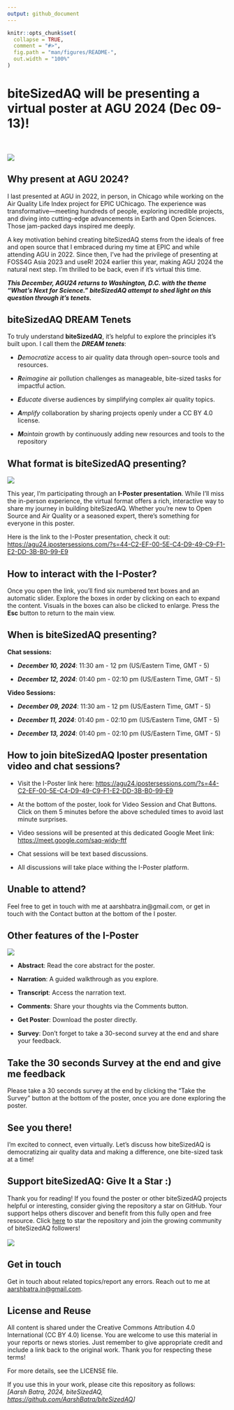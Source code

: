 ```yaml
---
output: github_document
---
```


```r
knitr::opts_chunk$set(
  collapse = TRUE,
  comment = "#>",
  fig.path = "man/figures/README-",
  out.width = "100%"
)
```

# biteSizedAQ will be presenting a virtual poster at AGU 2024 (Dec 09-13)!

<!-- badges: start -->

<!-- badges: end -->

\
\
![](images/clipboard-1753585366.png)

## Why present at AGU 2024?

I last presented at AGU in 2022, in person, in Chicago while working on the Air Quality Life Index project for EPIC UChicago. The experience was transformative—meeting hundreds of people, exploring incredible projects, and diving into cutting-edge advancements in Earth and Open Sciences. Those jam-packed days inspired me deeply.

A key motivation behind creating biteSizedAQ stems from the ideals of free and open source that I embraced during my time at EPIC and while attending AGU in 2022. Since then, I’ve had the privilege of presenting at FOSS4G Asia 2023 and useR! 2024 earlier this year, making AGU 2024 the natural next step. I’m thrilled to be back, even if it’s virtual this time.

***This December, AGU24 returns to Washington, D.C. with the theme “What’s Next for Science.” biteSizedAQ attempt to shed light on this question through it's tenets.***

## biteSizedAQ DREAM Tenets

To truly understand **biteSizedAQ**, it's helpful to explore the principles it’s built upon. I call them the ***DREAM tenets***:

-   ***D**emocratize* access to air quality data through open-source tools and resources.

-   ***R**eimagine* air pollution challenges as manageable, bite-sized tasks for impactful action.

-   ***E**ducate* diverse audiences by simplifying complex air quality topics.

-   ***A**mplify* collaboration by sharing projects openly under a CC BY 4.0 license.

-   ***M**aintain* growth by continuously adding new resources and tools to the repository

## What format is biteSizedAQ presenting?

![](images/clipboard-42773791.png)

This year, I’m participating through an **I-Poster presentation**. While I’ll miss the in-person experience, the virtual format offers a rich, interactive way to share my journey in building biteSizedAQ. Whether you're new to Open Source and Air Quality or a seasoned expert, there’s something for everyone in this poster.

Here is the link to the I-Poster presentation, check it out: <https://agu24.ipostersessions.com/?s=44-C2-EF-00-5E-C4-D9-49-C9-F1-E2-DD-3B-B0-99-E9>

## **How to interact with the I-Poster?**

Once you open the link, you’ll find six numbered text boxes and an automatic slider. Explore the boxes in order by clicking on each to expand the content. Visuals in the boxes can also be clicked to enlarge. Press the **Esc** button to return to the main view.

## When is biteSizedAQ presenting?

**Chat sessions:**

-   ***December 10, 2024***: 11:30 am - 12 pm (US/Eastern Time, GMT - 5)

-   ***December 12, 2024***: 01:40 pm - 02:10 pm (US/Eastern Time, GMT - 5)

**Video Sessions:**

-   ***December 09, 2024***: 11:30 am - 12 pm (US/Eastern Time, GMT - 5)

-   ***December 11, 2024***: 01:40 pm - 02:10 pm (US/Eastern Time, GMT - 5)

-   ***December 13, 2024***: 01:40 pm - 02:10 pm (US/Eastern Time, GMT - 5)

## How to join biteSizedAQ Iposter presentation video and chat sessions?

-   Visit the I-Poster link here: <https://agu24.ipostersessions.com/?s=44-C2-EF-00-5E-C4-D9-49-C9-F1-E2-DD-3B-B0-99-E9>

-   At the bottom of the poster, look for Video Session and Chat Buttons. Click on them 5 minutes before the above scheduled times to avoid last minute surprises.

-   Video sessions will be presented at this dedicated Google Meet link: <https://meet.google.com/saq-widy-ftf>

-   Chat sessions will be text based discussions.

-   All discussions will take place withing the I-Poster platform.

## **Unable to attend?**

Feel free to get in touch with me at aarshbatra.in\@gmail.com, or get in touch with the Contact button at the bottom of the I poster.

## Other features of the I-Poster

![](images/clipboard-2775722817.png)

-   **Abstract**: Read the core abstract for the poster.

<!-- -->

-   **Narration**: A guided walkthrough as you explore.

-   **Transcript**: Access the narration text.

-   **Comments**: Share your thoughts via the Comments button.

-   **Get Poster**: Download the poster directly.

-   **Survey**: Don’t forget to take a 30-second survey at the end and share your feedback.

## Take the 30 seconds Survey at the end and give me feedback

Please take a 30 seconds survey at the end by clicking the "Take the Survey" button at the bottom of the poster, once you are done exploring the poster.

## See you there!

I’m excited to connect, even virtually. Let’s discuss how biteSizedAQ is democratizing air quality data and making a difference, one bite-sized task at a time!

## Support biteSizedAQ: Give It a Star :)

Thank you for reading! If you found the poster or other biteSizedAQ projects helpful or interesting, consider giving the repository a star on GitHub. Your support helps others discover and benefit from this fully open and free resource. Click [here](https://github.com/AarshBatra/biteSizedAQ/tree/main) to star the repository and join the growing community of biteSizedAQ followers!\
\
![](images/clipboard-1645959672.png)

## Get in touch

Get in touch about related topics/report any errors. Reach out to me at [aarshbatra.in\@gmail.com](mailto:aarshbatra.in@gmail.com){.email}.

## License and Reuse

All content is shared under the Creative Commons Attribution 4.0 International (CC BY 4.0) license. You are welcome to use this material in your reports or news stories. Just remember to give appropriate credit and include a link back to the original work. Thank you for respecting these terms!

For more details, see the LICENSE file.

If you use this in your work, please cite this repository as follows:\
*[Aarsh Batra, 2024, biteSizedAQ, <https://github.com/AarshBatra/biteSizedAQ>]*

